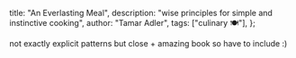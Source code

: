  title: "An Everlasting Meal",
  description: "wise principles for simple and instinctive cooking",
  author: "Tamar Adler",
  tags: ["culinary 🍽️"],
};

<PLHead title={meta.title} description={meta.description} />

<PLMeta
  title={meta.title}
  description={meta.description}
  author={meta.author}
  tags={meta.tags}
/>

not exactly explicit patterns but close + amazing book so have to include :)

<PLLinks>
  <PLLink
    title="An Everlasting Meal (Goodreads)"
    url="https://www.goodreads.com/en/book/show/11300085"
  />
</PLLinks>
